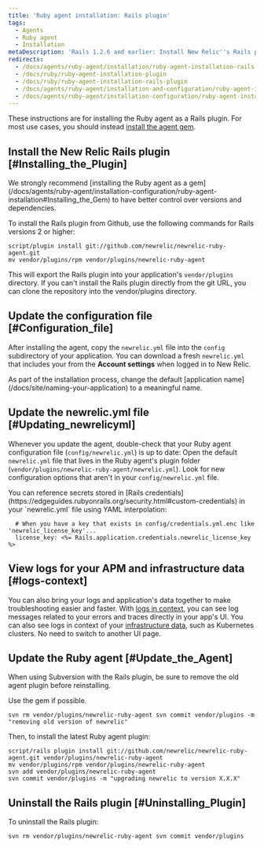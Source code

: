 ```yaml
---
title: 'Ruby agent installation: Rails plugin'
tags:
  - Agents
  - Ruby agent
  - Installation
metaDescription: 'Rails 1.2.6 and earlier: Install New Relic''s Rails plugin as a gem in order to have better control over versions and dependencies.'
redirects:
  - /docs/agents/ruby-agent/installation/ruby-agent-installation-rails-plugin
  - /docs/ruby/ruby-agent-installation-plugin
  - /docs/ruby/ruby-agent-installation-rails-plugin
  - /docs/agents/ruby-agent/installation-and-configuration/ruby-agent-installation-rails-plugin
  - /docs/agents/ruby-agent/installation-configuration/ruby-agent-installation-rails-plugin
---
```


These instructions are for installing the Ruby agent as a Rails plugin. For most use cases, you should instead [install the agent gem](/docs/agents/ruby-agent/installation-configuration/ruby-agent-installation#Installing_the_Gem).

## Install the New Relic Rails plugin [#Installing_the_Plugin]

<Callout variant="important">
  We strongly recommend [installing the Ruby agent as a gem](/docs/agents/ruby-agent/installation-configuration/ruby-agent-installation#Installing_the_Gem) to have better control over versions and dependencies.
</Callout>

To install the Rails plugin from Github, use the following commands for Rails versions 2 or higher:

```
script/plugin install git://github.com/newrelic/newrelic-ruby-agent.git
mv vendor/plugins/rpm vendor/plugins/newrelic-ruby-agent
```

This will export the Rails plugin into your application's `vendor/plugins` directory. If you can't install the Rails plugin directly from the git URL, you can clone the repository into the vendor/plugins directory.

<InstallFeedback />

## Update the configuration file [#Configuration_file]

After installing the agent, copy the `newrelic.yml` file into the `config` subdirectory of your application. You can download a fresh `newrelic.yml` that includes your <InlinePopover type="licenseKey" /> from the **Account settings** when logged in to New Relic.

<Callout variant="important">
  As part of the installation process, change the default [application name](/docs/site/naming-your-application) to a meaningful name.
</Callout>

## Update the newrelic.yml file [#Updating_newrelicyml]

Whenever you update the agent, double-check that your Ruby agent configuration file (`config/newrelic.yml`) is up to date: Open the default `newrelic.yml` file that lives in the Ruby agent's plugin folder (`vendor/plugins/newrelic-ruby-agent/newrelic.yml`). Look for new configuration options that aren't in your `config/newrelic.yml` file.

<Callout variant="tip">
  You can reference secrets stored in [Rails credentials](https://edgeguides.rubyonrails.org/security.html#custom-credentials) in your `newrelic.yml` file using YAML interpolation:

  ```
    # When you have a key that exists in config/credentials.yml.enc like 'newrelic_license_key'...
    license_key: <%= Rails.application.credentials.newrelic_license_key %>
  ```
</Callout>

## View logs for your APM and infrastructure data [#logs-context]

You can also bring your logs and application's data together to make troubleshooting easier and faster. With [logs in context](/docs/logs/logs-context/configure-logs-context-ruby/), you can see log messages related to your errors and traces directly in your app's UI. You can also see logs in context of your [infrastructure data](/docs/logs/forward-logs/forward-your-logs-using-infrastructure-agent/), such as Kubernetes clusters. No need to switch to another UI page.

## Update the Ruby agent [#Update_the_Agent]

When using Subversion with the Rails plugin, be sure to remove the old agent plugin before reinstalling.

<Callout variant="tip">
  Use the gem if possible.
</Callout>

```
svn rm vendor/plugins/newrelic-ruby-agent svn commit vendor/plugins -m "removing old version of newrelic"
```

Then, to install the latest Ruby agent plugin:

```
script/rails plugin install git://github.com/newrelic/newrelic-ruby-agent.git vendor/plugins/newrelic-ruby-agent
mv vendor/plugins/rpm vendor/plugins/newrelic-ruby-agent
svn add vendor/plugins/newrelic-ruby-agent
svn commit vendor/plugins -m "upgrading newrelic to version X.X.X"
```

## Uninstall the Rails plugin [#Uninstalling_Plugin]

To uninstall the Rails plugin:

```
svn rm vendor/plugins/newrelic-ruby-agent svn commit vendor/plugins
```
